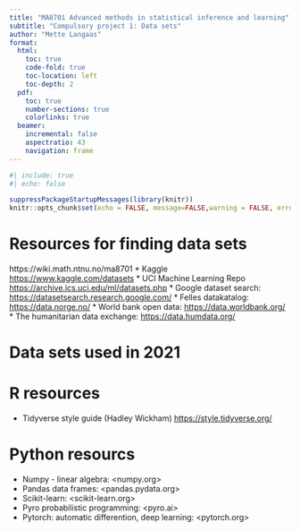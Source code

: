 ```yaml
---
title: "MA8701 Advanced methods in statistical inference and learning"
subtitle: "Compulsory project 1: Data sets"
author: "Mette Langaas"
format: 
  html: 
    toc: true
    code-fold: true
    toc-location: left
    toc-depth: 2
  pdf:
    toc: true
    number-sections: true
    colorlinks: true
  beamer:
    incremental: false
    aspectratio: 43
    navigation: frame
---
```


```r
#| include: true
#| echo: false

suppressPackageStartupMessages(library(knitr))
knitr::opts_chunk$set(echo = FALSE, message=FALSE,warning = FALSE, error = FALSE)
```


# Resources for finding data sets
https://wiki.math.ntnu.no/ma8701
* Kaggle <https://www.kaggle.com/datasets>
* UCI Machine Learning Repo <https://archive.ics.uci.edu/ml/datasets.php>
* Google dataset search: <https://datasetsearch.research.google.com/>
* Felles datakatalog: <https://data.norge.no/>
* World bank open data: <https://data.worldbank.org/>
* The humanitarian data exchange: <https://data.humdata.org/>

# Data sets used in 2021


# R resources

<!-- * R style guide - Google: <https://google.github.io/styleguide/Rguide.html> -->
* Tidyverse style guide (Hadley Wickham) <https://style.tidyverse.org/>

# Python resourcs

* Numpy - linear algebra: <numpy.org>
* Pandas data frames: <pandas.pydata.org>
* Scikit-learn: <scikit-learn.org>
* Pyro probabilistic programming: <pyro.ai>
* Pytorch: automatic differention, deep learning: <pytorch.org>




